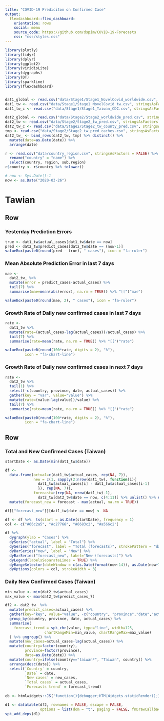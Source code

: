 ```yaml
---
title: "COVID-19 Prediciton on Confirmed Case"
output: 
  flexdashboard::flex_dashboard:
    orientation: rows
    social: menu
    source_code: https://github.com/dspim/COVID-19-Forecasts
    css: "css/styles.css"
---
```

  
```r
library(plotly)
library(tidyr)
library(dplyr)
library(ggplot2)
library(viridisLite)
library(dygraphs)
library(DT)
library(sparkline)
library(flexdashboard)


dat1_global <- read.csv("data/Stage1/Stage1_NovelCovid_worldwide.csv", stringsAsFactors = FALSE) 
dat1_tw <- read.csv("data/Stage1/Stage1_NovelCovid_tw.csv", stringsAsFactors = FALSE) 
dat1_tw_c <- read.csv("data/Stage1/Stage1_Taiwan_CDC.csv", stringsAsFactors = FALSE)

dat2_global <- read.csv("data/Stage2/Stage2_worldwide_pred.csv", stringsAsFactors = FALSE) 
dat2_tw <- read.csv("data/Stage2/Stage2_tw_pred.csv", stringsAsFactors = FALSE) 
dat2_tw_c <- read.csv("data/Stage2/Stage2_tw_county_pred.csv", stringsAsFactors = FALSE) 
tmp <- read.csv("data/Stage2/Stage2_tw_pred_caches.csv", stringsAsFactors = FALSE)
dat2_tw_ <- bind_rows(dat2_tw, tmp) %>% distinct() %>% 
  mutate(date=as.Date(date)) %>% 
  arrange(date)

r <- read.csv("data/country_region.csv", stringsAsFactors = FALSE) %>% 
  rename("country" = "name") %>% 
  select(country, region, sub.region)
r$country <- r$country %>% tolower()

# now <- Sys.Date()-1
now <- as.Date("2020-03-26")
```

Tawian
=====================================  

Row
-----------------------------------------------------------------

### Yesterday Prediction Errors

```r
true <- dat1_tw$actual_cases[dat1_tw$date == now]
pred <- dat2_tw$predict_cases[dat2_tw$date == (now-1)]
valueBox(paste0(round(pred - true), " cases"), icon = "fa-ruler")
```

### Mean Absolute Prediction Error in last 7 days

```r
mae <- 
  dat2_tw_ %>% 
  mutate(error = predict_cases-actual_cases) %>% 
  tail(7) %>%  
  summarise(mae=mean(abs(error), na.rm = TRUE)) %>% "[["("mae")

valueBox(paste0(round(mae, 2), " cases"), icon = "fa-ruler")
```

### Growth Rate of Daily new confirmed cases in last 7 days

```r
rate <-
  dat1_tw %>% 
  mutate(rate=(actual_cases-lag(actual_cases))/actual_cases) %>% 
  tail(7) %>% 
  summarise(rate=mean(rate, na.rm = TRUE)) %>% "[["("rate")

valueBox(paste0(round(100*rate, digits = 2), "%"), 
         icon = "fa-chart-line")
```

### Growth Rate of Daily new confirmed cases in next 7 days

```r
rate <-
  dat2_tw %>% 
  tail(1) %>% 
  select(-c(country, province, date, actual_cases)) %>% 
  gather(key = "var", value="value") %>% 
  mutate(rate=(value-lag(value))/value) %>% 
  tail(7) %>% 
  summarise(rate=mean(rate, na.rm = TRUE)) %>% "[["("rate")

valueBox(paste0(round(100*rate, digits = 2), "%"), 
         icon = "fa-chart-line")
```



Row
-----------------------------------------------------------------

### Total and New Confirmed Cases (Taiwan) {data-width=600}

```r
startDate <- as.Date(min(dat1_tw$date))

df <- 
  data.frame(actual=c(dat1_tw$actual_cases, rep(NA, 7)),
             new = c(1, sapply(2:nrow(dat1_tw), function(i){
               dat1_tw$actual_cases[i] - dat1_tw$actual_cases[i-1]
               }), rep(NA, 7)),
             forecast=c(rep(NA, nrow(dat1_tw)-1),
               dat2_tw[dat2_tw$date == now, c(4:11)] %>% unlist() %>% unname())) %>%
  mutate(forecast_new = forecast - max(actual, na.rm = TRUE)) 

df[["forecast_new"]][dat1_tw$date == now] <- NA

df <- df %>%  ts(start = as.Date(startDate), frequency = 1)
col <- c("#66c2a5", "#c27766", "#6683c2", "#a566c2")

df %>%
  dygraph(ylab = "Cases") %>% 
  dySeries("actual", label = "Total") %>%
  dySeries("forecast", label = "Total (forecasts)", strokePattern = "dashed") %>% 
  dyBarSeries("new", label = "New") %>% 
  dyBarSeries("forecast_new", label="New (forecasts)") %>% 
  dyLegend(labelsSeparateLines = TRUE) %>% 
  dyRangeSelector(dateWindow = c(as.Date(format(now-14)), as.Date(now+7))) %>% 
  dyOptions(colors = col, strokeWidth = 3) 
```


### Daily New Confirmed Cases (Taiwan) {data-width=400}

```r
min_value <- min(dat2_tw$actual_cases)
max_value <- max(dat2_tw$predict_cases_7)

df2 <- dat2_tw_ %>%
  mutate(predict_cases=actual_cases) %>% 
  gather(key="key", value="value", -c("country", "province","date","actual_cases")) %>% 
  group_by(country, province, date, actual_cases) %>% 
  summarise(
    forecast_trend = spk_chr(value, type="line", width=125,
                  chartRangeMin=min_value, chartRangeMax=max_value)
  ) %>% ungroup() %>% 
  mutate(new_cases=actual_cases-lag(actual_cases)) %>% 
  mutate(country=factor(country), 
         province=factor(province), 
         date=as.Date(date)) %>% 
  mutate(country=ifelse(country=="taiwan*", "Taiwan", country)) %>% 
  arrange(desc(date)) %>% 
  select(`Country` = country, 
         `Date` = date, 
         `New cases` = new_cases, 
         `Total cases` = actual_cases,
         `Forecasts trend` = forecast_trend)
  
cb <- htmlwidgets::JS('function(){debugger;HTMLWidgets.staticRender();}')

d1 <- datatable(df2, rownames = FALSE, escape = FALSE,
                options = list(dom = "t", paging = FALSE, fnDrawCallback=cb))
spk_add_deps(d1)
```
